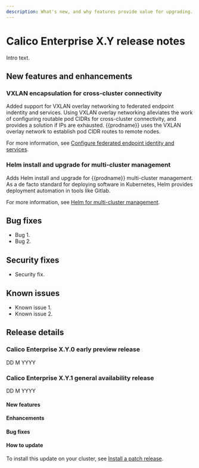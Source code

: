 ```yaml
---
description: What's new, and why features provide value for upgrading.
---
```


# Calico Enterprise X.Y release notes

Intro text.

## New features and enhancements

### VXLAN encapsulation for cross-cluster connectivity

Added support for VXLAN overlay networking to federated endpoint indentity and services. Using VXLAN overlay networking alleviates the work of configuring routable pod CIDRs for cross-cluster connectivity, and provides a solution if IPs are exhausted. {{prodname}} uses the VXLAN overlay network to establish pod CIDR routes to remote nodes.

For more information, see [Configure federated endpoint identity and services](../multicluster/federation/kubeconfig).

### Helm install and upgrade for multi-cluster management

Adds Helm install and upgrade for {{prodname}} multi-cluster management. As a de facto standard for deploying software in Kubernetes, Helm provides deployment automation in tools like Gitlab.

For more information, see [Helm for multi-cluster management](../multicluster/helm/).

<!-- We can break this up by component. H3 subheads or additions to titles -->

<!-- Optional, as needed

## Deprecated and removed features

The following features are being deprecated or removed in this release:

-->

<!-- Optional, as needed
## Technology Preview features

A sentence that explains what technology preview features are.

### TP feature name

stuff about this feature

For more information, see [link](https://docs.tigera.io).
-->

## Bug fixes

<!-- Follow this template: Problem-Cause-Fix-Result -->

* Bug 1.
* Bug 2.

## Security fixes

* Security fix.


## Known issues

* Known issue 1.
* Known issue 2.

## Release details

### Calico Enterprise X.Y.0 early preview release

DD M YYYY

### Calico Enterprise X.Y.1 general availability release

DD M YYYY

#### New features

#### Enhancements

#### Bug fixes

#### How to update

To install this update on your cluster, see [Install a patch release](../getting-started/manifest-archive.mdx).

